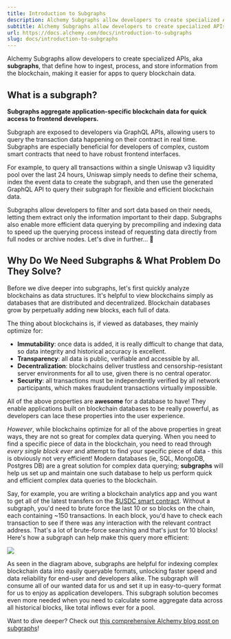 ```yaml
---
title: Introduction to Subgraphs
description: Alchemy Subgraphs allow developers to create specialized APIs, aka subgraphs , that define how to ingest, process, and store information from the blockchain, making it easier for apps to query blockchain data. What is a subgraph? Subgraphs aggregate application-specific blockchain data for quick acc...
subtitle: Alchemy Subgraphs allow developers to create specialized APIs, aka subgraphs , that define how to ingest, process, and store information from the blockchain, making it easier for apps to query blockchain data. What is a subgraph? Subgraphs aggregate application-specific blockchain data for quick acc...
url: https://docs.alchemy.com/docs/introduction-to-subgraphs
slug: docs/introduction-to-subgraphs
---
```


Alchemy Subgraphs allow developers to create specialized APIs, aka **subgraphs**, that define how to ingest, process, and store information from the blockchain, making it easier for apps to query blockchain data.

## What is a subgraph?

**Subgraphs aggregate application-specific blockchain data for quick access to frontend developers.**

Subgraph are exposed to developers via GraphQL APIs, allowing users to query the transaction data happening on their contract in real time. Subgraphs are especially beneficial for developers of complex, custom smart contracts that need to have robust frontend interfaces.

For example, to query all transactions within a single Uniswap v3 liquidity pool over the last 24 hours, Uniswap simply needs to define their schema, index the event data to create the subgraph, and then use the generated GraphQL API to query their subgraph for flexible and efficient blockchain data.

Subgraphs allow developers to filter and sort data based on their needs, letting them extract only the information important to their dapp. Subgraphs also enable more efficient data querying by precompiling and indexing data to speed up the querying process instead of requesting data directly from full nodes or archive nodes. Let's dive in further... 🤿

## Why Do We Need Subgraphs & What Problem Do They Solve?

Before we dive deeper into subgraphs, let's first quickly analyze blockchains as data structures. It's helpful to view blockchains simply as databases that are distributed and decentralized. Blockchain databases grow by perpetually adding new blocks, each full of data.

The thing about blockchains is, if viewed as databases, they mainly optimize for:

* **Immutability**: once data is added, it is really difficult to change that data, so data integrity and historical accuracy is excellent.
* **Transparency**: all data is public, verifiable and accessible by all.
* **Decentralization**: blockchains deliver trustless and censorship-resistant server environments for all to use, given there is no central operator.
* **Security**: all transactions must be independently verified by all network participants, which makes fraudulent transactions virtually impossible.

All of the above properties are **awesome** for a database to have! They enable applications built on blockchain databases to be really powerful, as developers can lace these properties into the user experience.

*However*, while blockchains optimize for all of the above properties in great ways, they are not so great for complex data querying. When you need to find a specific piece of data in the blockchain, you need to read through *every single block ever* and attempt to find your specific piece of data - this is obviously not very efficient! Modern databases (ie, SQL, MongoDB, Postgres DB) are a great solution for complex data querying; **subgraphs** will help us set up and maintain one such database to help us perform quick and efficient complex data queries to the blockchain.

Say, for example, you are writing a blockchain analytics app and you want to get all of the latest transfers on the [$USDC smart contract](0xA0b86991c6218b36c1d19D4a2e9Eb0cE3606eB48). Without a subgraph, you'd need to brute force the last 10 or so blocks on the chain, each containing ~150 transactions. In each block, you'd have to check each transaction to see if there was any interaction with the relevant contract address. That's a lot of brute-force searching and that's just for 10 blocks! Here's how a subgraph can help make this query more efficient:

![](becfea4-image_10.png)

As seen in the diagram above, subgraphs are helpful for indexing complex blockchain data into easily queryable formats, unlocking faster speed and data reliability for end-user and developers alike. The subgraph will consume all of our wanted data for us and set it up in easy-to-query format for us to enjoy as application developers. This subgraph solution becomes even more needed when you need to calculate some aggregate data across all historical blocks, like total inflows ever for a pool.

Want to dive deeper? Check out [this comprehensive Alchemy blog post on subgraphs](https://www.alchemy.com/overviews/what-is-a-subgraph#what-is-a-subgraph)!
